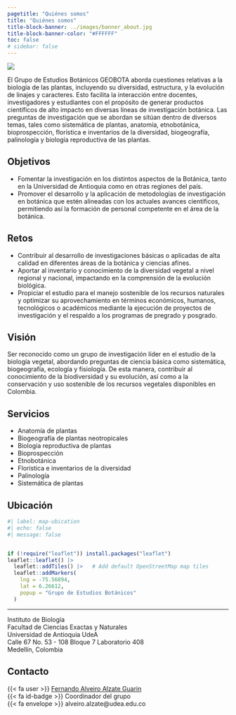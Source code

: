 ```yaml
---
pagetitle: "Quiénes somos"
title: "Quiénes somos"
title-block-banner: ../images/banner_about.jpg
title-block-banner-color: "#FFFFFF"
toc: false
# sidebar: false
---
```


![](../images/logo/geobota_logo.png){fig-align="center"}

El Grupo de Estudios Botánicos GEOBOTA aborda cuestiones relativas a la biología de las plantas, incluyendo su diversidad, estructura, y la evolución de linajes y caracteres. Esto facilita la interacción entre docentes, investigadores y estudiantes con el propósito de generar productos científicos de alto impacto en diversas líneas de investigación botánica. Las preguntas de investigación que se abordan se sitúan dentro de diversos temas, tales como sistemática de plantas, anatomía, etnobotánica, bioprospección, florística e inventarios de la diversidad, biogeografía, palinología y biología reproductiva de las plantas.

## Objetivos

-   Fomentar la investigación en los distintos aspectos de la Botánica, tanto en la Universidad de Antioquia como en otras regiones del país.
-   Promover el desarrollo y la aplicación de metodologías de investigación en botánica que estén alineadas con los actuales avances científicos, permitiendo así la formación de personal competente en el área de la botánica.

## Retos

-   Contribuir al desarrollo de investigaciones básicas o aplicadas de alta calidad en diferentes áreas de la botánica y ciencias afines.
-   Aportar al inventario y conocimiento de la diversidad vegetal a nivel regional y nacional, impactando en la comprensión de la evolución biológica.
-   Propiciar el estudio para el manejo sostenible de los recursos naturales y optimizar su aprovechamiento en términos económicos, humanos, tecnológicos o académicos mediante la ejecución de proyectos de investigación y el respaldo a los programas de pregrado y posgrado.

## Visión

Ser reconocido como un grupo de investigación líder en el estudio de la biología vegetal, abordando preguntas de ciencia básica como sistemática, biogeografía, ecología y fisiología. De esta manera, contribuir al conocimiento de la biodiversidad y su evolución, así como a la conservación y uso sostenible de los recursos vegetales disponibles en Colombia.

## Servicios

-   Anatomía de plantas
-   Biogeografía de plantas neotropicales
-   Biología reproductiva de plantas
-   Bioprospección
-   Etnobotánica
-   Florística e inventarios de la diversidad
-   Palinología
-   Sistemática de plantas

## Ubicación

```r
#| label: map-ubication
#| echo: false
#| message: false


if (!require("leaflet")) install.packages("leaflet")
leaflet::leaflet() |> 
  leaflet::addTiles() |>   # Add default OpenStreetMap map tiles
  leaflet::addMarkers(
    lng = -75.56894,
    lat = 6.26612,
    popup = "Grupo de Estudios Botánicos"
  )
```

------------------------------------------------------------------------

Instituto de Biología\
Facultad de Ciencias Exactas y Naturales\
Universidad de Antioquia UdeA\
Calle 67 No. 53 - 108 Bloque 7 Laboratorio 408\
Medellín, Colombia

## Contacto

{{< fa user >}} [Fernando Alveiro Alzate Guarin](../people/alzate-guarin_fernando-alveiro/index.qmd)\
{{< fa id-badge >}} Coordinador del grupo\
{{< fa envelope >}} alveiro.alzate@udea.edu.co\
